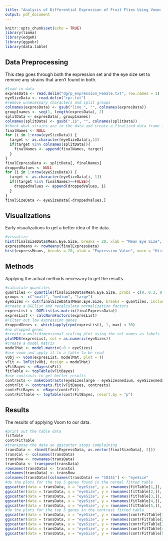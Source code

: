 ```yaml
---
title: "Analysis of Differential Expression of Fruit Flies Using Voom: Code Execution"
output: pdf_document
---
```


```r
knitr::opts_chunk$set(echo = TRUE)
library(limma)
library(edgeR)
library(ggpubr)
library(data.table)
```

## Data Preprocessing

This step goes through both the expression set and the eye size set to remove any strains that aren't found in both.

```r
#load in data
expresData <- read.delim("dgrp_expression_Female.txt", row.names = 1)
eyeSizeData <- read.delim("rpr.txt")
#remove unnecessary characters and split groups
colnames(expresData) <- gsub("line_", "", colnames(expresData))
group1names <- seq(1, length(expresData), 2)
splitData <- expresData[, group1names]
colnames(splitData) <- gsub(".1$", "", colnames(splitData))
#check what strains are in the data and create a finalized data frame for both
finalNames <- NULL
for (i in 1:nrow(eyeSizeData)) {
  target <- as.character(eyeSizeData[i,1])
  if(target %in% colnames(splitData)){
    finalNames <- append(finalNames, target)
  }
}
finalExpressData <- splitData[, finalNames]
droppedValues <- NULL
for (i in 1:nrow(eyeSizeData)) {
  target <- as.character(eyeSizeData[i, 1])
  if((target %in% finalNames)==FALSE){
    droppedValues <- append(droppedValues, i)
  }
}
finalSizeData <- eyeSizeData[-droppedValues,]
```

## Visualizations

Early visualizations to get a better idea of the data.

```r
#visualize
hist(finalSizeData$Mean.Eye.Size, breaks = 20, xlab = "Mean Eye Size", main = "Histogram of Mean Eye Sizes")
expressMeans <- rowMeans(finalExpressData)
hist(expressMeans, breaks = 20, xlab = "Expression Value", main = "Histogram of Mean Expression Values")
```

## Methods

Applying the actual methods necessary to get the results.

```r
#calculate quantiles
quantiles <- quantile(finalSizeData$Mean.Eye.Size, probs = c(0, 0.2, 0.8, 1))
groups <- c("small", "medium", "large")
eyeSizes <- cut(finalSizeData$Mean.Eye.Size, breaks = quantiles, include.lowest = TRUE, labels = groups)
#create a DGElist and recalculate normalization factors
expresList <- DGEList(as.matrix(finalExpressData))
expresList <- calcNormFactors(expresList)
#Filter out low expression genes
droppedGenes <- which(apply(cpm(expresList), 1, max) < 30)
#no dropped genes
#create a multidimensional scaling plot using the col names as labels
plotMDS(expresList, col = as.numeric(eyeSizes))
#create a model matrix
modelMat <- model.matrix(~0 + eyeSizes)
#use voom and apply it to a table to be read
vObj <- voom(expresList, modelMat, plot = T)
vFit <- lmFit(vObj, design = modelMat)
vFitBayes <- eBayes(vFit)
fitTable <- topTable(vFitBayes)
#use contrasts to get better results
contrasts <- makeContrasts(eyeSizeslarge - eyeSizesmedium, eyeSizesmedium - eyeSizessmall, eyeSizeslarge - eyeSizessmall, levels = modelMat)
contrFit <- contrasts.fit(vFitBayes, contrasts)
contrFitBayes <- eBayes(contrFit)
contrFitTable <- topTable(contrFitBayes, resort.by = "p")
```

## Results

The results of applying Voom to our data.

```r
#print out the table data
fitTable
contrFitTable
#transpose the data so ggscatter stops complaining
transData <- rbind(finalExpressData, as.vector(finalSizeData[, 2]))
transCol <- colnames(transData)
transRow <- rownames(transData)
transData <- transpose(transData)
rownames(transData) <- transCol
colnames(transData) <- transRow
colnames(transData)[colnames(transData) == "18141"] <- "eyeSize"
#do the plots for the top 5 genes found in the normal fitted table
ggscatter(data = transData, x = "eyeSize", y = rownames(fitTable[1,]), add = "reg.line", xlab = "Mean Eye Size", ylab = "Expression Value", title = rownames(fitTable[1,]))
ggscatter(data = transData, x = "eyeSize", y = rownames(fitTable[2,]), add = "reg.line", xlab = "Mean Eye Size", ylab = "Expression Value", title = rownames(fitTable[2,]))
ggscatter(data = transData, x = "eyeSize", y = rownames(fitTable[3,]), add = "reg.line", xlab = "Mean Eye Size", ylab = "Expression Value", title = rownames(fitTable[3,]))
ggscatter(data = transData, x = "eyeSize", y = rownames(fitTable[4,]), add = "reg.line", xlab = "Mean Eye Size", ylab = "Expression Value", title = rownames(fitTable[4,]))
ggscatter(data = transData, x = "eyeSize", y = rownames(fitTable[5,]), add = "reg.line", xlab = "Mean Eye Size", ylab = "Expression Value", title = rownames(fitTable[5,]))
#do the plots for the top 5 genes in the contrast fitted table
ggscatter(data = transData, x = "eyeSize", y = rownames(contrFitTable[1,]), add = "reg.line", xlab = "Mean Eye Size", ylab = "Expression Value", title = rownames(contrFitTable[1,]))
ggscatter(data = transData, x = "eyeSize", y = rownames(contrFitTable[2,]), add = "reg.line", xlab = "Mean Eye Size", ylab = "Expression Value", title = rownames(contrFitTable[2,]))
ggscatter(data = transData, x = "eyeSize", y = rownames(contrFitTable[3,]), add = "reg.line", xlab = "Mean Eye Size", ylab = "Expression Value", title = rownames(contrFitTable[3,]))
ggscatter(data = transData, x = "eyeSize", y = rownames(contrFitTable[4,]), add = "reg.line", xlab = "Mean Eye Size", ylab = "Expression Value", title = rownames(contrFitTable[4,]))
ggscatter(data = transData, x = "eyeSize", y = rownames(contrFitTable[5,]), add = "reg.line", xlab = "Mean Eye Size", ylab = "Expression Value", title = rownames(contrFitTable[5,]))

```